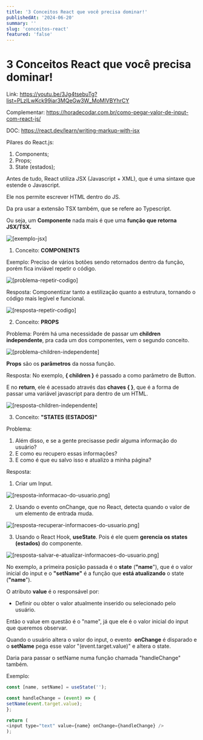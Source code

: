 ```yaml
---
title: '3 Conceitos React que você precisa dominar!'
publishedAt: '2024-06-20'
summary: ''
slug: 'conceitos-react'
featured: 'false'
---
```


# 3 Conceitos React que você precisa dominar!

Link: https://youtu.be/3Jg4tsebuTg?list=PLzILwKck99iar3MQeGw3W_MoMlVBYhrCY

Complementar: https://horadecodar.com.br/como-pegar-valor-de-input-com-react-js/

DOC: https://react.dev/learn/writing-markup-with-jsx

Pilares do React.js:

1. Components;
2. Props;
3. State (estados);

Antes de tudo, React utiliza JSX (Javascript + XML), que é uma sintaxe que estende o Javascript.

Ele nos permite escrever HTML dentro do JS.

Da pra usar a extensão TSX também, que se refere ao Typescript.

Ou seja, um **Componente** nada mais é que uma **função que retorna JSX/TSX.**

![[exemplo-jsx]](../photos/conceitos-react/exemplo-jsx.png)

1. Conceito: **COMPONENTS**

Exemplo: Preciso de vários botões sendo retornados dentro da função, porém fica inviável repetir o código.

![[problema-repetir-codigo]](../photos/conceitos-react/problema-repetir-codigo.png)

Resposta: Componentizar tanto a estilização quanto a estrutura, tornando o código mais legível e funcional.

![[resposta-repetir-codigo]](../photos/conceitos-react/resposta-repetir-codigo.png)

2. Conceito: **PROPS**

Problema: Porém há uma necessidade de passar um **children independente**, pra cada um dos componentes, vem o segundo conceito.

![[problema-children-independente]](../photos/conceitos-react/problema-children-independente.png)

**Props** são os **parâmetros** da nossa função. 

Resposta: No exemplo, **{ children }** é passado a como parâmetro de Button.

E no **return**, ele é acessado através das **chaves { }**, que é a forma de passar uma variável javascript para dentro de um HTML.

![[resposta-children-independente]](../photos/conceitos-react/resposta-children-independente.png)

3. Conceito: **"STATES (ESTADOS)"**

Problema: 
1. Além disso, e se a gente precisasse pedir alguma informação do usuário?
2. E como eu recupero essas informações?
3. E como é que eu salvo isso e atualizo a minha página?

Resposta:
1. Criar um Input.

![[resposta-informacao-do-usuario.png]](../photos/conceitos-react/resposta-informacao-do-usuario.png)

2. Usando o evento onChange, que no React, detecta quando o valor de um elemento de entrada muda.

![[resposta-recuperar-informacoes-do-usuario.png]](../photos/conceitos-react/resposta-recuperar-informacoes-do-usuario.png)

3. Usando o React Hook, **useState**. Pois é ele quem **gerencia os states (estados)** do componente.

![[resposta-salvar-e-atualizar-informacoes-do-usuario.png]](../photos/conceitos-react/resposta-salvar-e-atualizar-informacoes-do-usuario.png)

No exemplo, a primeira posição passada é o **state** (**"name**"), que é o valor inicial do input e o **"setName"** é a função que **está atualizando** o state (**"name**").

O atributo **value** é o responsável por:
- Definir ou obter o valor atualmente inserido ou selecionado pelo usuário. 

Então o value em questão é o "name", já que ele é o valor inicial do input que queremos observar.

Quando o usuário altera o valor do input, o evento  **onChange** é disparado e o **setName** pega esse valor "(event.target.value)" e altera o state.

Daria para passar o setName numa função chamada "handleChange" também.

Exemplo: 
```javascript
const [name, setName] = useState('');

const handleChange = (event) => {
setName(event.target.value);
};

return (
<input type="text" value={name} onChange={handleChange} />
);
```